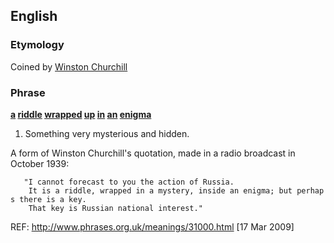 ==English==

===Etymology===
Coined by [[w:Winston Churchill|Winston Churchill]]

===Phrase===
'''[[a]] [[riddle]] [[wrap]]ped [[up]] [[in]] [[an]] [[enigma]]'''

# {{idiom}} Something very mysterious and hidden.

A form of Winston Churchill's quotation, made in a radio broadcast in October 1939:

    "I cannot forecast to you the action of Russia.
     It is a riddle, wrapped in a mystery, inside an enigma; but perhaps there is a key.
     That key is Russian national interest."

REF: http://www.phrases.org.uk/meanings/31000.html [17 Mar 2009]